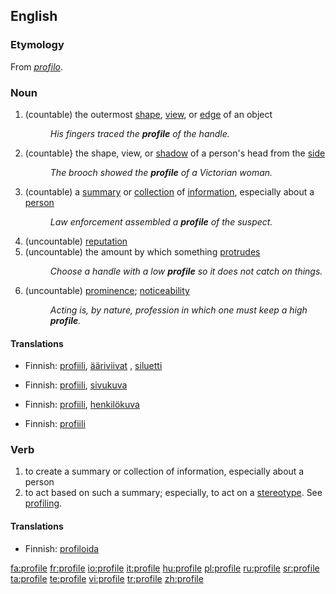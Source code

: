 ==English==
{{wikipedia}}
===Etymology===
From {{It.}} ''[[profilo]]''.

===Noun===
{{en-noun}}
#(countable) the outermost [[shape]], [[view]], or [[edge]] of an object
#:''His fingers traced the '''profile''' of the handle.''
#(countable} the shape, view, or [[shadow]] of a person's head from the [[side]]
#:''The brooch showed the '''profile''' of a Victorian woman.''
#(countable) a [[summary]] or [[collection]] of [[information]], especially about a [[person]]
#:''Law enforcement assembled a '''profile''' of the suspect.''
#(uncountable) [[reputation]]
#(uncountable) the amount by which something [[protrude]]s
#:''Choose a handle with a low '''profile''' so it does not catch on things.''
#(uncountable) [[prominence]]; [[noticeability]]
#:''Acting is, by nature, profession in which one must keep a high '''profile'''.''

====Translations====
{{trans-top|the outermost shape, view, or edge of an object}}
*Finnish: [[profiili]], [[ääriviivat]] {{p}}, [[siluetti]]
{{trans-mid}}
{{trans-bottom}}

{{trans-top|the shape, view, or shadow of a person's head from the side}}
*Finnish: [[profiili]], [[sivukuva]]
{{trans-mid}}
{{trans-bottom}}

{{trans-top|a summary or collection of information, especially about a person}}
*Finnish: [[profiili]], [[henkilökuva]]
{{trans-mid}}
{{trans-bottom}}

{{trans-top|reputation}}
{{trans-mid}}
{{trans-bottom}}

{{trans-top|the amount by which something protrudes}}
{{trans-mid}}
{{trans-bottom}}

{{trans-top|prominence; noticeability}}
*Finnish: [[profiili]]
{{trans-mid}}
{{trans-bottom}}

===Verb===
{{en-verb|profil|ing}}
#to create a summary or collection of information, especially about a person
#to act based on such a summary; especially, to act on a [[stereotype]].  See [[profiling]].

====Translations====
{{trans-top|to create a summary or collection of information}}
*Finnish: [[profiloida]]
{{trans-mid}}
{{trans-bottom}}

{{trans-top|to act based on such a summary; especially, to act on a stereotype}}
{{trans-mid}}
{{trans-bottom}}

[[fa:profile]]
[[fr:profile]]
[[io:profile]]
[[it:profile]]
[[hu:profile]]
[[pl:profile]]
[[ru:profile]]
[[sr:profile]]
[[ta:profile]]
[[te:profile]]
[[vi:profile]]
[[tr:profile]]
[[zh:profile]]